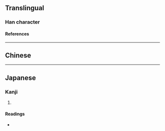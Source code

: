 {{character info}}
==Translingual==

===Han character===
{{Han char|rn=16|rad=几|as=10|sn=12|four=77210|canj=HNTXC|ids=⿵𠘨兼}}

====References====
{{Han ref|kx=0134.330|dkj=01792|hdz=10278.140|uh=51F2}}

----

==Chinese==
{{zh-see|尲|v}}

----

==Japanese==

===Kanji===
{{ja-kanji|grade=|rs=几10}}

# {{rfdef|ja|sort=几10}}

====Readings====
* {{ja-readings|on=かん}}